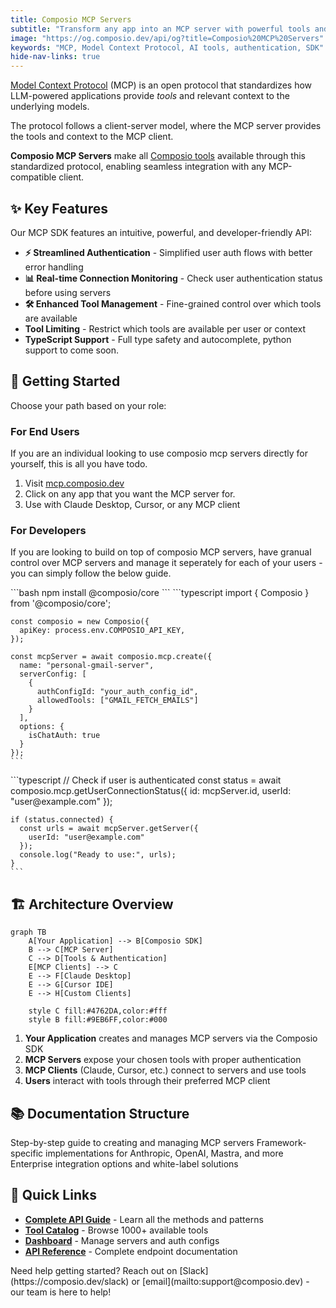 ```yaml
---
title: Composio MCP Servers
subtitle: "Transform any app into an MCP server with powerful tools and seamless authentication"
image: "https://og.composio.dev/api/og?title=Composio%20MCP%20Servers"   # image for socials
keywords: "MCP, Model Context Protocol, AI tools, authentication, SDK"
hide-nav-links: true
---
```


[Model Context Protocol](https://modelcontextprotocol.io/introduction) (MCP) is an open protocol that standardizes how LLM-powered applications provide _tools_ and relevant context to the underlying models.

The protocol follows a client-server model, where the MCP server provides the tools and context to the MCP client.

**Composio MCP Servers** make all [Composio tools](/tools) available through this standardized protocol, enabling seamless integration with any MCP-compatible client.

## ✨ Key Features

Our MCP SDK features an intuitive, powerful, and developer-friendly API:

- **⚡ Streamlined Authentication** - Simplified user auth flows with better error handling
- **📊 Real-time Connection Monitoring** - Check user authentication status before using servers
- **🛠 Enhanced Tool Management** - Fine-grained control over which tools are available
- **Tool Limiting** - Restrict which tools are available per user or context
- **TypeScript Support** - Full type safety and autocomplete, python support to come soon.


## 🚀 Getting Started

Choose your path based on your role:

### For End Users
If you are an individual looking to use composio mcp servers directly for yourself, this is all you have todo.

1. Visit [mcp.composio.dev](https://mcp.composio.dev) 
2. Click on any app that you want the MCP server for.
3. Use with Claude Desktop, Cursor, or any MCP client

### For Developers  
If you are looking to build on top of composio MCP servers, have granual control over MCP servers and manage it seperately for each of your users - you can simply follow the below guide.

<Steps>
  <Step title="Install the SDK">
    ```bash
    npm install @composio/core
    ```
  </Step>
  <Step title="Create your first server">
    ```typescript
    import { Composio } from '@composio/core';

    const composio = new Composio({
      apiKey: process.env.COMPOSIO_API_KEY,
    });

    const mcpServer = await composio.mcp.create({
      name: "personal-gmail-server",
      serverConfig: [
        {
          authConfigId: "your_auth_config_id",
          allowedTools: ["GMAIL_FETCH_EMAILS"]
        }
      ],
      options: {
        isChatAuth: true
      }
    });
    ```
  </Step>
  <Step title="Generate user-specific URLs">
    ```typescript
    // Check if user is authenticated
    const status = await composio.mcp.getUserConnectionStatus({
      id: mcpServer.id,
      userId: "user@example.com"
    });

    if (status.connected) {
      const urls = await mcpServer.getServer({
        userId: "user@example.com"
      });
      console.log("Ready to use:", urls);
    }
    ```
  </Step>
</Steps>

## 🏗 Architecture Overview

```mermaid
graph TB
    A[Your Application] --> B[Composio SDK]
    B --> C[MCP Server]
    C --> D[Tools & Authentication]
    E[MCP Clients] --> C
    E --> F[Claude Desktop]
    E --> G[Cursor IDE] 
    E --> H[Custom Clients]
    
    style C fill:#4762DA,color:#fff
    style B fill:#9EB6FF,color:#000
```

1. **Your Application** creates and manages MCP servers via the Composio SDK
2. **MCP Servers** expose your chosen tools with proper authentication
3. **MCP Clients** (Claude, Cursor, etc.) connect to servers and use tools
4. **Users** interact with tools through their preferred MCP client

## 📚 Documentation Structure

<Cards>
  <Card title="Developer Guide" href="/docs/mcp-developers" icon="code">
    Step-by-step guide to creating and managing MCP servers
  </Card>
  <Card title="Provider Examples" href="/docs/mcp-providers" icon="layers">
    Framework-specific implementations for Anthropic, OpenAI, Mastra, and more
  </Card>
  <Card title="Partner Program" href="/docs/mcp-partner-api" icon="handshake">
    Enterprise integration options and white-label solutions
  </Card>
</Cards>

## 🔗 Quick Links

- **[Complete API Guide](/docs/mcp/introduction)** - Learn all the methods and patterns
- **[Tool Catalog](/tools)** - Browse 1000+ available tools
- **[Dashboard](https://app.composio.dev)** - Manage servers and auth configs
- **[API Reference](/api-reference/mcp)** - Complete endpoint documentation

<Tip>
Need help getting started? Reach out on [Slack](https://composio.dev/slack) or [email](mailto:support@composio.dev) - our team is here to help!
</Tip>

